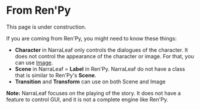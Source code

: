 
# From Ren'Py

<Callout type="warning" emoji="⚠️">
    This page is under construction.
</Callout>

If you are coming from Ren'Py, you might need to know these things:

- **Character** in NarraLeaf only controls the dialogues of the character. It does not control the appearance of the character or image. For that, you can use [Image](../image).
- **Scene** in NarraLeaf = **Label** in Ren'Py. NarraLeaf do not have a class that is similar to Ren'Py's **Scene**.
- **Transition** and **Transform** can use on both Scene and Image

**Note:** NarraLeaf focuses on the playing of the story. It does not have a feature to control GUI, and it is not a complete engine like Ren'Py.

